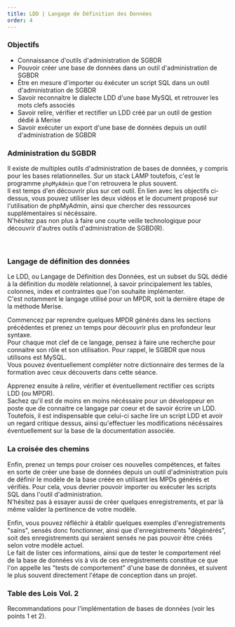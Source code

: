 ```yaml
---
title: LDD | Langage de Définition des Données
order: 4 
---
```


### Objectifs
- Connaissance d'outils d'administration de SGBDR
- Pouvoir créer une base de données dans un outil d'administration de SGBDR
- Être en mesure d'importer ou éxécuter un script SQL dans un outil d'administration de SGBDR
- Savoir reconnaitre le dialecte LDD d'une base MySQL et retrouver les mots clefs associés
- Savoir relire, vérifier et rectifier un LDD créé par un outil de gestion dédié à Merise
- Savoir exécuter un export d'une base de données depuis un outil d'administration de SGBDR

### Administration du SGBDR
Il existe de multiples outils d'administration de bases de données, y compris pour les bases relationnelles. Sur un stack LAMP toutefois, c'est le programme `phpMyAdmin` que l'on retrouvera le plus souvent.  
Il est temps d'en découvrir plus sur cet outil. En lien avec les objectifs ci-dessus, vous pouvez utiliser les deux vidéos et le document proposé sur l'utilisation de phpMyAdmin, ainsi que chercher des ressources supplémentaires si nécéssaire.  
N'hésitez pas non plus à faire une courte veille technologique pour découvrir d'autres outils d'administration de SGBD(R).  
<ExtLink src="https://www.youtube.com/watch?v=0DL-MeAvWz4&ab_channel=PrimFX" title="TUTO PHP - #8 Introduction à phpMyAdmin | PrimFX" />  
<ExtLink src="https://www.youtube.com/watch?v=fOpf1U6M0kY&ab_channel=Grafikart.fr" title="Apprendre MySQL (4/20) : PHPMyAdmin | Graphikart" />  
<ExtLink src="http://ee0421d80ebc4e9792ad131272c3bf89.testmyurl.ws/resources/BDD/Z-Manuel-Pratique-phpMyAdmin.pdf" title="Manuel Pratique"/>


### Langage de définition des données
Le LDD, ou Langage de Définition des Données, est un subset du SQL dédié à la définition du modèle relationnel, à savoir principalement les tables, colonnes, index et contraintes que l'on souhaite implémenter.  
C'est notamment le langage utilisé pour un MPDR, soit la dernière étape de la méthode Merise.

Commencez par reprendre quelques MPDR générés dans les sections précédentes et prenez un temps pour découvrir plus en profondeur leur syntaxe.  
Pour chaque mot clef de ce langage, pensez à faire une recherche pour connaitre son rôle et son utilisation. Pour rappel, le SGBDR que nous utilisons est MySQL.  
Vous pouvez éventuellement compléter notre dictionnaire des termes de la formation avec ceux découverts dans cette séance.

Apprenez ensuite à relire, vérifier et éventuellement rectifier ces scripts LDD (ou MPDR).  
Sachez qu'il est de moins en moins nécéssaire pour un développeur en poste que de connaitre ce langage par coeur et de savoir écrire un LDD. Toutefois, il est indispensable que celui-ci sache lire un script LDD et avoir un regard critique dessus, ainsi qu'effectuer les modifications nécéssaires éventuellement sur la base de la documentation associée.

### La croisée des chemins
Enfin, prenez un temps pour croiser ces nouvelles compétences, et faites en sorte de créer une base de données depuis un outil d'administration puis de définir le modèle de la base créée en utilisant les MPDs générés et vérifiés. Pour cela, vous devrier pouvoir importer ou exécuter les scripts SQL dans l'outil d'administration.  
N'hésitez pas à essayer aussi de créer quelques enregistrements, et par là même valider la pertinence de votre modèle.  

Enfin, vous pouvez réfléchir à établir quelques exemples d'enregistrements "sains", sensés donc fonctionner, ainsi que d'enregistrements "dégénérés", soit des enregistrements qui seraient sensés ne pas pouvoir être créés selon votre modèle actuel.  
Le fait de lister ces informations, ainsi que de tester le comportement réel de la base de données vis à vis de ces enregistrements constitue ce que l'on appelle les "tests de comportement" d'une base de données, et suivent le plus souvent directement l'étape de conception dans un projet.


### Table des Lois Vol. 2
Recommandations pour l'implémentation de bases de données (voir les points 1 et 2).
<ExtLink src="http://ee0421d80ebc4e9792ad131272c3bf89.testmyurl.ws/resources/BDD/TableDesLoisVol2.pdf" title="Table des Lois Vol.2"/>